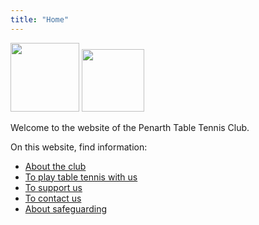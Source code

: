 ```yaml
---
title: "Home"
---
```


![](logo.jpg){width=110}
![](IMG-20250205-WA0008.jpg){width=100}

Welcome to the website of the Penarth Table Tennis Club.

On this website, find information:

-	[About the club](about.qmd)
-	[To play table tennis with us](play.qmd)
-	[To support us](support.qmd)
-	[To contact us](contact.qmd)
-	[About safeguarding](safeguarding.qmd)
